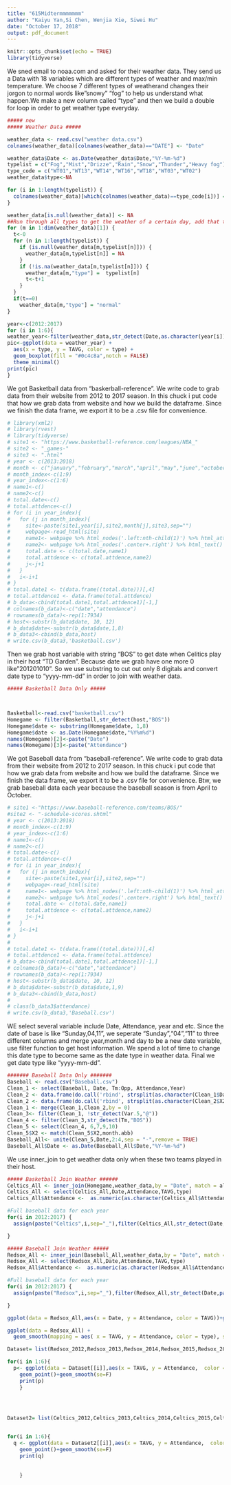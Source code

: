 ```yaml
---
title: "615Midtermmmmmmm"
author: "Kaiyu Yan,Si Chen, Wenjia Xie, Siwei Hu"
date: "October 17, 2018"
output: pdf_document
---
```


```r
knitr::opts_chunk$set(echo = TRUE)
library(tidyverse)
```


We sned email to noaa.com and asked for their weather data. They send us a Data with 18 variables which are different types of weather and max/min temperature. We choose 7 different types of weatherand changes their jorgon to normal words like"snowy" "fog" to help us understand what happen.We make a new column called "type" and then we build a double for loop in order to get weather type everyday. 
```r
##### new
##### Weather Data #####

weather_data <- read.csv("weather data.csv")
colnames(weather_data)[colnames(weather_data)=="DATE"] <- "Date"

weather_data$Date <- as.Date(weather_data$Date,"%Y-%m-%d")
typelist = c("Fog","Mist","Drizze","Rain","Snow","Thunder","Heavy fog")
type_code = c("WT01","WT13","WT14","WT16","WT18","WT03","WT02")
weather_data$type<-NA

for (i in 1:length(typelist)) {
  colnames(weather_data)[which(colnames(weather_data)==type_code[i])] = typelist[i]
}

weather_data[is.null(weather_data)] <- NA
##Run through all types to get the weather of a certain day, add that to the "type" column
for (m in 1:dim(weather_data)[1]) {
  t<-0
  for (n in 1:length(typelist)) {
    if (is.null(weather_data[m,typelist[n]])) {
      weather_data[m,typelist[n]] = NA
    }
    if (!is.na(weather_data[m,typelist[n]])) {
      weather_data[m,"type"] =  typelist[n]
      t<-t+1
    }
  }
  if(t==0)
    weather_data[m,"type"] = "normal"
}
```

```r
year<-c(2012:2017)
for (i in 1:6){
weather_year<-filter(weather_data,str_detect(Date,as.character(year[i])))
pic<-ggplot(data = weather_year) +
  aes(x = type, y = TAVG, color = type) +
  geom_boxplot(fill = "#0c4c8a",notch = FALSE) 
  theme_minimal()
print(pic)
}
```


We got Basketball data from "baskerball-reference". We write code to grab data from their website from 2012 to 2017 season. In this chuck i put code that how we grab data from website and how we build the dataframe. Since we finish the data frame, we export it to be a .csv file for convenience.
```r
# library(xml2)
# library(rvest)
# library(tidyverse)
# site1 <- "https://www.basketball-reference.com/leagues/NBA_"
# site2 <- "_games-"
# site3 <- ".html"
# year <- c(2013:2018)
# month <- c("january","february","march","april","may","june","october","november","december")
# month_index<-c(1:9)
# year_index<-c(1:6)
# name1<-c()
# name2<-c()
# total.date<-c()
# total.attdence<-c()
# for (i in year_index){
#   for (j in month_index){
#     site<-paste(site1,year[i],site2,month[j],site3,sep="")
#     webpage<-read_html(site)
#     name1<- webpage %>% html_nodes('.left:nth-child(1)') %>% html_attrs()
#     name2<- webpage %>% html_nodes('.center+.right') %>% html_text()
#     total.date <- c(total.date,name1)
#     total.attdence <- c(total.attdence,name2)
#     j<-j+1
#   }
#   i<-i+1
# }
# total.date1 <- t(data.frame((total.date)))[,4]
# total.attdence1 <- data.frame(total.attdence)
# b_data<-cbind(total.date1,total.attdence1)[-1,]
# colnames(b_data)<-c("date","attendance")
# rownames(b_data)<-rep(1:7934)
# host<-substr(b_data$date, 10, 12)
# b_data$date<-substr(b_data$date,1,8)
# b_data3<-cbind(b_data,host)
# write.csv(b_data3,'basketball.csv') 

```


Then we grab host variable with string "BOS" to get date when Celitics play in their host "TD Garden". Because date we grab have one more 0 like"201201010". So we use substring to cut out only 8 digitals and convert date type to "yyyy-mm-dd" in order to join with weather data. 
```r

##### Basketball Data Only #####



Basketball<-read.csv("basketball.csv")
Homegame <- filter(Basketball,str_detect(host,"BOS"))
Homegame$date <- substring(Homegame$date, 1,8)
Homegame$date <- as.Date(Homegame$date,"%Y%m%d")
names(Homegame)[2]<-paste("Date")
names(Homegame)[3]<-paste("Attendance")
```

We got Baseball data from "baseball-reference". We write code to grab data from their website from 2012 to 2017 season. In this chuck i put code that how we grab data from website and how we build the dataframe. Since we finish the data frame, we export it to be a .csv file for convenience.
Btw, we grab baseball data each year because the baseball season is from April to October. 

```r
# site1 <-"https://www.baseball-reference.com/teams/BOS/"
#site2 <- "-schedule-scores.shtml"
# year <- c(2013:2018)
# month_index<-c(1:9)
# year_index<-c(1:6)
# name1<-c()
# name2<-c()
# total.date<-c()
# total.attdence<-c()
# for (i in year_index){
#   for (j in month_index){
#     site<-paste(site1,year[i],site2,sep="")
#     webpage<-read_html(site)
#     name1<- webpage %>% html_nodes('.left:nth-child(1)') %>% html_attrs()
#     name2<- webpage %>% html_nodes('.center+.right') %>% html_text()
#     total.date <- c(total.date,name1)
#     total.attdence <- c(total.attdence,name2)
#     j<-j+1
#   }
#   i<-i+1
# }
# 
# total.date1 <- t(data.frame((total.date)))[,4]
# total.attdence1 <- data.frame(total.attdence)
# b_data<-cbind(total.date1,total.attdence1)[-1,]
# colnames(b_data)<-c("date","attendance")
# rownames(b_data)<-rep(1:7934)
# host<-substr(b_data$date, 10, 12)
# b_data$date<-substr(b_data$date,1,9)
# b_data3<-cbind(b_data,host)
# 
# class(b_data3$attendance)
# write.csv(b_data3,'Baseball.csv')
```

WE select several variable include Date, Attendance, year and etc. Since the date of base is like "Sunday,04,11", we seperate "Sunday","04","11" to three different columns and merge year,month and day to be a new date variable, use filter function to get host information. We spend a lot of time to change this date type to become same as the date type in weather data. Final we get date type like "yyyy-mm-dd".
```r
####### Baseball Data Only #######
Baseball <- read.csv("Baseball.csv")
Clean_1 <- select(Baseball, Date, Tm:Opp, Attendance,Year)
Clean_2 <- data.frame(do.call('rbind', strsplit(as.character(Clean_1$Date),',',fixed=TRUE)))
Clean_2 <- data.frame(do.call('rbind', strsplit(as.character(Clean_2$X2),' ',fixed=TRUE)))
Clean_1 <- merge(Clean_1,Clean_2,by = 0)
Clean_3<- filter(Clean_1, !str_detect(Var.5,"@"))
Clean_4 <- filter(Clean_3,str_detect(Tm,"BOS"))
Clean_5 <- select(Clean_4, 6,7,9,10)
Clean_5$X2 <- match(Clean_5$X2,month.abb)
Baseball_All<- unite(Clean_5,Date,2:4,sep = "-",remove = TRUE) 
Baseball_All$Date <- as.Date(Baseball_All$Date,"%Y-%m-%d")
```

We use inner_join to get weather data only when these two teams played in their host. 

```r
##### Basketball Join Weather ######
Celtics_All <- inner_join(Homegame,weather_data,by = "Date", match = all) 
Celtics_All <- select(Celtics_All,Date,Attendance,TAVG,type)
Celtics_All$Attendance <-  as.numeric(as.character(Celtics_All$Attendance))

#Full baseball data for each year
for(i in 2012:2017) { 
  assign(paste("Celtics",i,sep="_"),filter(Celtics_All,str_detect(Date,paste(i))))

} 
```
```r
##### Baseball Join Weather #####
Redsox_All <- inner_join(Baseball_All,weather_data,by = "Date", match = all) 
Redsox_All <- select(Redsox_All,Date,Attendance,TAVG,type)
Redsox_All$Attendance <-  as.numeric(as.character(Redsox_All$Attendance))

#Full baseball data for each year
for(i in 2012:2017) { 
  assign(paste("Redsox",i,sep="_"),filter(Redsox_All,str_detect(Date,paste(i))))

} 
```

```r
ggplot(data = Redsox_All,aes(x = Date, y = Attendance, color = TAVG))+geom_point( ) 

ggplot(data = Redsox_All) +
  geom_smooth(mapping = aes( x = TAVG, y = Attendance, color = type), se = F)

Dataset= list(Redsox_2012,Redsox_2013,Redsox_2014,Redsox_2015,Redsox_2016,Redsox_2017)

for(i in 1:6){ 
  p<- ggplot(data = Dataset[[i]],aes(x = TAVG, y = Attendance,  color = type))+
    geom_point()+geom_smooth(se=F)
    print(p)
    }


 

```




```r
Dataset2= list(Celtics_2012,Celtics_2013,Celtics_2014,Celtics_2015,Celtics_2016,Celtics_2017)


for(i in 1:6){ 
  q <- ggplot(data = Dataset2[[i]],aes(x = TAVG, y = Attendance,  color = type))+
    geom_point()+geom_smooth(se=F)
    print(q)
  
 
    }

```